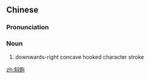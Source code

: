{{also|斜钩}}
==Chinese==
{{zh-forms|s=斜钩}}

===Pronunciation===
{{zh-pron
|m=xiégōu
|c=ce4 ngau1
|cat=n
}}

===Noun===
{{zh-noun}}

# downwards-right concave hooked character stroke

[[zh:斜鉤]]